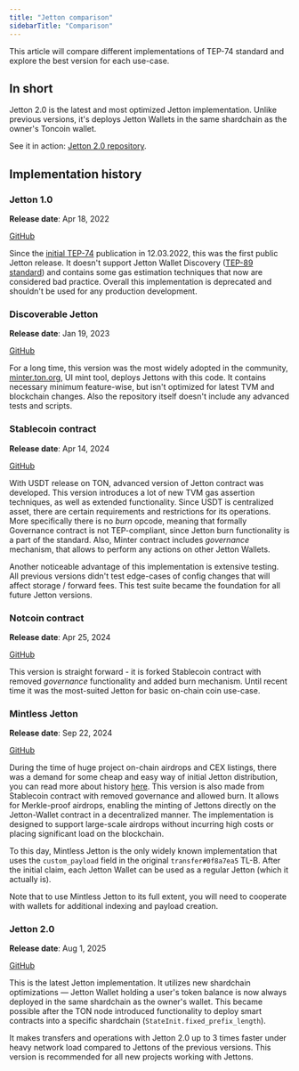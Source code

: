 ```yaml
---
title: "Jetton comparison"
sidebarTitle: "Comparison"
---
```


This article will compare different implementations of TEP-74 standard and explore the best version for each use-case.

## In short

Jetton 2.0 is the latest and most optimized Jetton implementation. Unlike previous versions, it's deploys Jetton Wallets in the same shardchain as the owner's Toncoin wallet.

See it in action: [Jetton 2.0 repository](https://github.com/ton-blockchain/jetton-contract/tree/jetton-2.0).

## Implementation history

### Jetton 1.0

**Release date**: Apr 18, 2022

[GitHub](https://github.com/ton-blockchain/token-contract/commit/369ae089255edbd807eb499792a0a838c2e1b272)

Since the [initial TEP-74](https://github.com/ton-blockchain/TEPs/blob/master/text/0074-jettons-standard.md) publication in 12.03.2022, this was the first public Jetton release. It doesn't support Jetton Wallet Discovery ([TEP-89 standard](https://github.com/ton-blockchain/TEPs/blob/master/text/0089-jetton-wallet-discovery.md)) and contains some gas estimation techniques that now are considered bad practice. Overall this implementation is deprecated and shouldn't be used for any production development.

### Discoverable Jetton

**Release date**: Jan 19, 2023

[GitHub](https://github.com/ton-blockchain/token-contract/commit/f2253cb0f0e1ae0974d7dc0cef3a62cb6e19f806)

For a long time, this version was the most widely adopted in the community, [minter.ton.org](https://minter.ton.org/), UI mint tool, deploys Jettons with this code. It contains necessary minimum feature-wise, but isn't optimized for latest TVM and blockchain changes. Also the repository itself doesn't include any advanced tests and scripts.

### Stablecoin contract

**Release date**: Apr 14, 2024

[GitHub](https://github.com/ton-blockchain/stablecoin-contract/commit/7a22416d4de61336616960473af391713e100d7b)

With USDT release on TON, advanced version of Jetton contract was developed. This version introduces a lot of new TVM gas assertion techniques, as well as extended functionality. Since USDT is centralized asset, there are certain requirements and restrictions for its operations. More specifically there is no _burn_ opcode, meaning that formally Governance contract is not TEP-compliant, since Jetton burn functionality is a part of the standard. Also, Minter contract includes _governance_ mechanism, that allows to perform any actions on other Jetton Wallets.

Another noticeable advantage of this implementation is extensive testing. All previous versions didn't test edge-cases of config changes that will affect storage / forward fees. This test suite became the foundation for all future Jetton versions.

### Notcoin contract

**Release date**: Apr 25, 2024

[GitHub](https://github.com/OpenBuilders/notcoin-contract/commit/c9992514b71f1775cec5df49fbea31a85ddd87f9)

This version is straight forward - it is forked Stablecoin contract with removed _governance_ functionality and added burn mechanism. Until recent time it was the most-suited Jetton for basic on-chain coin use-case.

### Mintless Jetton

**Release date**: Sep 22, 2024

[GitHub](https://github.com/ton-blockchain/mintless-jetton-contract/commit/77763e6b2df6cf96b0840c7306844751200ff046)

During the time of huge project on-chain airdrops and CEX listings, there was a demand for some cheap and easy way of initial Jetton distribution, you can read more about history [here](/standard/tokens/airdrop). This version is also made from Stablecoin contract with removed governance and allowed burn. It allows for Merkle-proof airdrops, enabling the minting of Jettons directly on the Jetton-Wallet contract in a decentralized manner. The implementation is designed to support large-scale airdrops without incurring high costs or placing significant load on the blockchain.

To this day, Mintless Jetton is the only widely known implementation that uses the `custom_payload` field in the original `transfer#0f8a7ea5` TL-B. After the initial claim, each Jetton Wallet can be used as a regular Jetton (which it actually is).

Note that to use Mintless Jetton to its full extent, you will need to cooperate with wallets for additional indexing and payload creation.

### Jetton 2.0

**Release date**: Aug 1, 2025

[GitHub](https://github.com/ton-blockchain/jetton-contract/commit/f2fb1fbb65d8e8ce6ec9f813f3e3dfab9268912a)

This is the latest Jetton implementation. It utilizes new shardchain optimizations — Jetton Wallet holding a user's token balance is now always deployed in the same shardchain as the owner's wallet. This became possible after the TON node introduced functionality to deploy smart contracts into a specific shardchain (`StateInit.fixed_prefix_length`).

It makes transfers and operations with Jetton 2.0 up to 3 times faster under heavy network load compared to Jettons of the previous versions. This version is recommended for all new projects working with Jettons.
